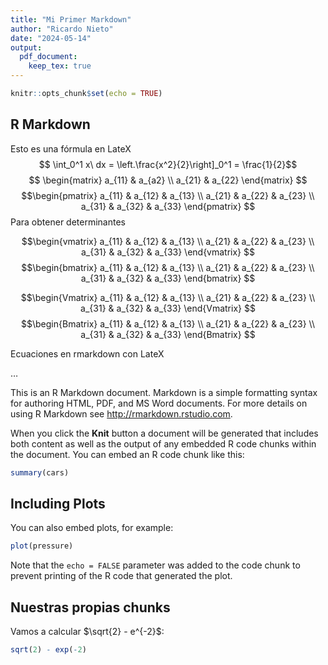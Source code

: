 ```yaml
---
title: "Mi Primer Markdown"
author: "Ricardo Nieto"
date: "2024-05-14"
output: 
  pdf_document: 
    keep_tex: true
---
```


```r
knitr::opts_chunk$set(echo = TRUE)
```

## R Markdown

Esto es una fórmula en LateX
$$ \int_0^1 x\ dx = \left.\frac{x^2}{2}\right]_0^1 = \frac{1}{2}$$
$$ \begin{matrix} a_{11} & a_{a2} \\ a_{21} & a_{22} \end{matrix} $$
$$\begin{pmatrix} a_{11} & a_{12} & a_{13} \\ a_{21} & a_{22} & a_{23} \\ a_{31} & a_{32} & a_{33} \end{pmatrix} $$
Para obtener determinantes

$$\begin{vmatrix} a_{11} & a_{12} & a_{13} \\ a_{21} & a_{22} & a_{23} \\ a_{31} & a_{32} & a_{33} \end{vmatrix} $$
$$\begin{bmatrix} a_{11} & a_{12} & a_{13} \\ a_{21} & a_{22} & a_{23} \\ a_{31} & a_{32} & a_{33} \end{bmatrix} $$

$$\begin{Vmatrix} a_{11} & a_{12} & a_{13} \\ a_{21} & a_{22} & a_{23} \\ a_{31} & a_{32} & a_{33} \end{Vmatrix} $$
$$\begin{Bmatrix} a_{11} & a_{12} & a_{13} \\ a_{21} & a_{22} & a_{23} \\ a_{31} & a_{32} & a_{33} \end{Bmatrix} $$

Ecuaciones en rmarkdown con LateX

...

This is an R Markdown document. Markdown is a simple formatting syntax for authoring HTML, PDF, and MS Word documents. For more details on using R Markdown see <http://rmarkdown.rstudio.com>.

When you click the **Knit** button a document will be generated that includes both content as well as the output of any embedded R code chunks within the document. You can embed an R code chunk like this:

```r
summary(cars)
```

## Including Plots

You can also embed plots, for example:

```r
plot(pressure)
```

Note that the `echo = FALSE` parameter was added to the code chunk to prevent printing of the R code that generated the plot.


## Nuestras propias chunks

Vamos a calcular $\sqrt{2} - e^{-2}$:

```r
sqrt(2) - exp(-2)
```

